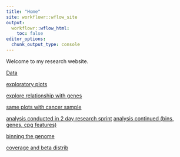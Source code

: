 ```yaml
---
title: "Home"
site: workflowr::wflow_site
output:
  workflowr::wflow_html:
    toc: false
editor_options:
  chunk_output_type: console
---
```


Welcome to my research website.

[Data](00_ObtainData.html)

[exploratory plots](exploratory_plots.html)

[explore relationship with genes](exploratory_plots_genes.html)


[same plots with cancer sample](healthyVsLuad.html)

[analysis conducted in 2 day research sprint](researchSprint.html)
[analysis continued (bins, genes, cpg features)](researchSprintB.html)

[binning the genome](binningGenome.html)

[coverage and beta distrib](coverageAndSummaryAnalysis.html)
